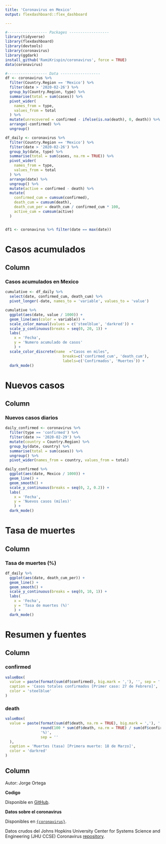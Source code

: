 ```yaml
---
title: 'Coronavirus en Mexico'
output: flexdashboard::flex_dashboard

---
```

  
```r
#------------------ Packages ------------------
library(tidyverse)
library(flexdashboard)
library(devtools)
library(coronavirus)
library(ggdark)
install_github('RamiKrispin/coronavirus', force = TRUE)
data(coronavirus)

#------------------ Data ------------------
df <- coronavirus %>%
  filter(Country.Region == 'Mexico') %>%
  filter(date > '2020-02-26') %>%
  group_by(Country.Region, type) %>%
  summarise(total = sum(cases)) %>%
  pivot_wider(
    names_from = type,
    values_from = total
  ) %>%
  mutate(unrecovered = confirmed - ifelse(is.na(death), 0, death)) %>%
  arrange(-confirmed) %>%
  ungroup()

df_daily <- coronavirus %>%
  filter(Country.Region == 'Mexico') %>%
  filter(date > '2020-02-26') %>%
  group_by(date, type) %>%
  summarise(total = sum(cases, na.rm = TRUE)) %>%
  pivot_wider(
    names_from = type,
    values_from = total
  ) %>%
  arrange(date) %>%
  ungroup() %>%
  mutate(active = confirmed - death) %>%
  mutate(
    confirmed_cum = cumsum(confirmed),
    death_cum = cumsum(death),
    death_cum_per = death_cum / confirmed_cum * 100,
    active_cum = cumsum(active)
  )


df1 <- coronavirus %>% filter(date == max(date))
```

Casos acumulados
=======================================================================
  
Column
-----------------------------------------------------------------------
  
### **Casos acumulados en Mexico**
  
```r
cumulative <- df_daily %>%
  select(date, confirmed_cum, death_cum) %>%
  pivot_longer(-date, names_to = 'variable', values_to = 'value')

cumulative %>%
  ggplot(aes(date, value / 1000)) + 
  geom_line(aes(color = variable)) +
  scale_color_manual(values = c('steelblue', 'darkred')) +
  scale_y_continuous(breaks = seq(0, 20, 1)) +
  labs(
    x = 'Fecha',
    y = 'Numero acumulado de casos'
    ) +
  scale_color_discrete(name  ="Casos en miles",
                          breaks=c('confirmed_cum', 'death_cum'),
                          labels=c('Confirmados', 'Muertes')) +
  dark_mode()
```

Nuevos casos
=======================================================================
  
Column
-------------------------------------
  
### **Nuevos casos diarios**
  
```r
daily_confirmed <- coronavirus %>%
  filter(type == 'confirmed') %>%
  filter(date >= '2020-02-29') %>%
  mutate(country = Country.Region) %>%
  group_by(date, country) %>%
  summarise(total = sum(cases)) %>%
  ungroup() %>%
  pivot_wider(names_from = country, values_from = total)

daily_confirmed %>%
  ggplot(aes(date, Mexico / 1000)) +
  geom_line() +
  geom_smooth() +
  scale_y_continuous(breaks = seq(0, 2, 0.2)) +
  labs(
    x = 'Fecha',
    y = 'Nuevos casos (miles)'
    ) +
  dark_mode()  
```


Tasa de muertes
=======================================================================
  
Column
-------------------------------------
  
  
### **Tasa de muertes (%)**
  
```r
df_daily %>%
  ggplot(aes(date, death_cum_per)) +
  geom_line() +
  geom_smooth() +
  scale_y_continuous(breaks = seq(0, 10, 1)) +
  labs(
    x = 'Fecha',
    y = 'Tasa de muertes (%)'
    ) +
  dark_mode()
```

Resumen y fuentes
=======================================================================

Column
-----------------------------------------------------------------------
  
### confirmed {.value-box}

```r

valueBox(
  value = paste(format(sum(df$confirmed), big.mark = ','), '', sep = ' '),
  caption = 'Casos totales confirmados [Primer caso: 27 de Febrero]',
  color = 'steelblue'
)
```


### death {.value-box}

```r

valueBox(
  value = paste(format(sum(df$death, na.rm = TRUE), big.mark = ','), ' (',
                round(100 * sum(df$death, na.rm = TRUE) / sum(df$confirmed), 1),
                '%)',
                sep = ''
  ),
  caption = 'Muertes (tasa) [Primera muerte: 18 de Marzo]',
  color = 'darkred'
)
```



Column
-------------------------------------

Autor: Jorge Ortega

**Codigo**
  
Disponible en [GitHub](https://github.com/AntoineSoetewey/coronavirus_dashboard){target='_blank'}.

**Datos sobre el coronavirus**
  
Disponibles en [`{coronavirus}`](https://github.com/jisaaco/corona/blob/master/CoronaMex.Rmd){target='_blank'}.

Datos crudos del Johns Hopkins University Center for Systems Science and Engineering (JHU CCSE) Coronavirus [repository](https://github.com/RamiKrispin/coronavirus-csv){target='_blank'}.

